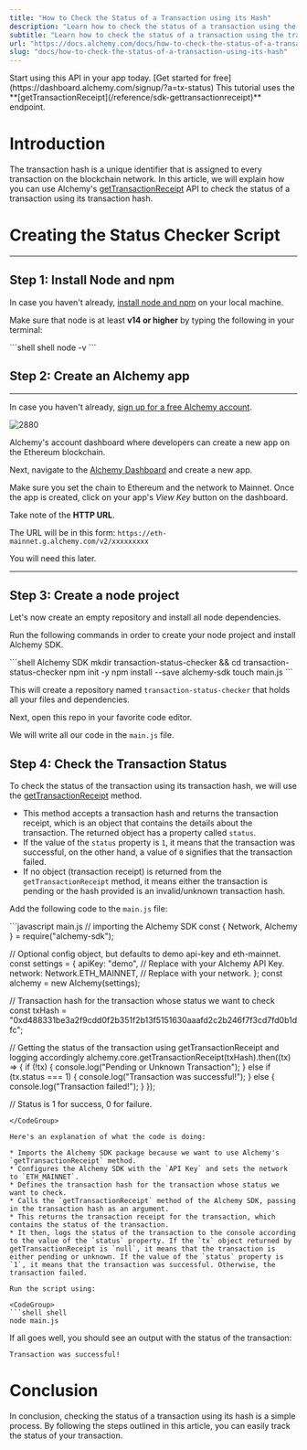 ```yaml
---
title: "How to Check the Status of a Transaction using its Hash"
description: "Learn how to check the status of a transaction using the transaction hash"
subtitle: "Learn how to check the status of a transaction using the transaction hash"
url: "https://docs.alchemy.com/docs/how-to-check-the-status-of-a-transaction-using-its-hash"
slug: "docs/how-to-check-the-status-of-a-transaction-using-its-hash"
---
```


<Tip title="Don’t have an API key?" icon="star">
  Start using this API in your app today. [Get started for free](https://dashboard.alchemy.com/signup/?a=tx-status)
</Tip>

<Info>
  This tutorial uses the **[getTransactionReceipt](/reference/sdk-gettransactionreceipt)** endpoint.
</Info>

# Introduction

The transaction hash is a unique identifier that is assigned to every transaction on the blockchain network. In this article, we will explain how you can use Alchemy's [getTransactionReceipt](/reference/sdk-gettransactionreceipt) API to check the status of a transaction using its transaction hash.

# Creating the Status Checker Script

***

## Step 1: Install Node and npm

In case you haven't already, [install node and npm](https://nodejs.org/en/download/) on your local machine.

Make sure that node is at least **v14 or higher** by typing the following in your terminal:

<CodeGroup>
  ```shell shell
  node -v
  ```
</CodeGroup>

## Step 2: Create an Alchemy app

***

In case you haven't already, [sign up for a free Alchemy account](https://dashboard.alchemy.com/signup/?a=tx-status).

![2880](06c375a-Screenshot_2022-11-04_at_10.36.40_PM.png "Screenshot 2022-11-04 at 10.36.40 PM.png")

Alchemy's account dashboard where developers can create a new app on the Ethereum blockchain.

Next, navigate to the [Alchemy Dashboard](https://dashboard.alchemy.com/signup/?a=tx-status) and create a new app.

Make sure you set the chain to Ethereum and the network to Mainnet. Once the app is created, click on your app's *View Key* button on the dashboard.

Take note of the **HTTP URL**.

The URL will be in this form: `https://eth-mainnet.g.alchemy.com/v2/xxxxxxxxx`

You will need this later.

***

## Step 3: Create a node project

Let's now create an empty repository and install all node dependencies.

Run the following commands in order to create your node project and install Alchemy SDK.

<CodeGroup>
  ```shell Alchemy SDK
  mkdir transaction-status-checker && cd transaction-status-checker
  npm init -y
  npm install --save alchemy-sdk
  touch main.js
  ```
</CodeGroup>

This will create a repository named `transaction-status-checker` that holds all your files and dependencies.

Next, open this repo in your favorite code editor.

We will write all our code in the `main.js` file.

## Step 4: Check the Transaction Status

To check the status of the transaction using its transaction hash, we will use the [getTransactionReceipt](/reference/sdk-gettransactionreceipt) method.

* This method accepts a transaction hash and returns the transaction receipt, which is an object that contains the details about the transaction. The returned object has a property called `status`.
* If the value of the `status` property is `1`, it means that the transaction was successful, on the other hand, a value of `0` signifies that the transaction failed.
* If no object (transaction receipt) is returned from the `getTransactionReceipt` method, it means either the transaction is pending or the hash provided is an invalid/unknown transaction hash.

Add the following code to the `main.js` file:

<CodeGroup>
  ```javascript main.js
  // importing the Alchemy SDK
  const { Network, Alchemy } = require("alchemy-sdk");

  // Optional config object, but defaults to demo api-key and eth-mainnet.
  const settings = {
    apiKey: "demo", // Replace with your Alchemy API Key.
    network: Network.ETH_MAINNET, // Replace with your network.
  };
  const alchemy = new Alchemy(settings);

  // Transaction hash for the transaction whose status we want to check
  const txHash =
    "0xd488331be3a2f9cdd0f2b351f2b13f5151630aaafd2c2b246f7f3cd7fd0b1dfc";

  // Getting the status of the transaction using getTransactionReceipt and logging accordingly
  alchemy.core.getTransactionReceipt(txHash).then((tx) => {
    if (!tx) {
      console.log("Pending or Unknown Transaction");
    } else if (tx.status === 1) {
      console.log("Transaction was successful!");
    } else {
      console.log("Transaction failed!");
    }
  });

  // Status is 1 for success, 0 for failure.
  ```
</CodeGroup>

Here's an explanation of what the code is doing:

* Imports the Alchemy SDK package because we want to use Alchemy's `getTransactionReceipt` method.
* Configures the Alchemy SDK with the `API Key` and sets the network to `ETH_MAINNET`.
* Defines the transaction hash for the transaction whose status we want to check.
* Calls the `getTransactionReceipt` method of the Alchemy SDK, passing in the transaction hash as an argument.
* This returns the transaction receipt for the transaction, which contains the status of the transaction.
* It then, logs the status of the transaction to the console according to the value of the `status` property. If the `tx` object returned by getTransactionReceipt is `null`, it means that the transaction is either pending or unknown. If the value of the `status` property is `1`, it means that the transaction was successful. Otherwise, the transaction failed.

Run the script using:

<CodeGroup>
  ```shell shell
  node main.js
  ```
</CodeGroup>

If all goes well, you should see an output with the status of the transaction:

```shell
Transaction was successful!
```

# Conclusion

In conclusion, checking the status of a transaction using its hash is a simple process. By following the steps outlined in this article, you can easily track the status of your transaction.
